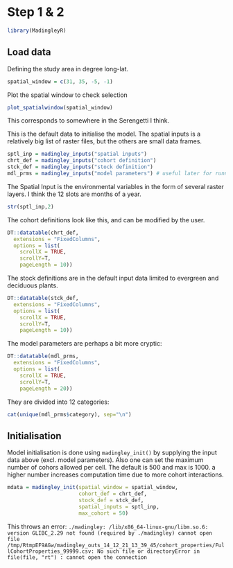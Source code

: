 # Step 1 & 2
```r
library(MadingleyR)
```



## Load data

Defining the study area in degree long-lat.
```r
spatial_window = c(31, 35, -5, -1)
```

Plot the spatial window to check selection
```r
plot_spatialwindow(spatial_window)
```
This corresponds to somewhere in the Serengetti I think.

This is the  default data to initialise the model. The spatial inputs is a relatively big list of raster files, but the others are small data frames. 
```r
sptl_inp = madingley_inputs("spatial inputs")
chrt_def = madingley_inputs("cohort definition")
stck_def = madingley_inputs("stock definition")
mdl_prms = madingley_inputs("model parameters") # useful later for running the model
```


The Spatial Input is the environmental variables in the form of several raster layers. I think the 12 slots are months of a year.
```r
str(sptl_inp,2)
```

The cohort definitions look like this, and can be modified by the user. 
```r
DT::datatable(chrt_def,
  extensions = "FixedColumns",
  options = list(
    scrollX = TRUE,
    scrollY=T,
    pageLength = 10))
```
The stock definitions are in the default input data limited to evergreen and deciduous plants. 
```r
DT::datatable(stck_def,
  extensions = "FixedColumns",
  options = list(
    scrollX = TRUE,
    scrollY=T,
    pageLength = 10))
```
The model parameters are perhaps a bit more cryptic:
```r
DT::datatable(mdl_prms,
  extensions = "FixedColumns",
  options = list(
    scrollX = TRUE,
    scrollY=T,
    pageLength = 20))
```
They are divided into 12 categories:
```r
cat(unique(mdl_prms$category), sep="\n")
```


## Initialisation

Model initialisation is done using ```madingley_init()``` by supplying the input data above (excl. model parameters). Also one can set the maximum number of cohors allowed per cell. The default is 500 and max is 1000. a higher number increases computation time due to more cohort interactions. 

```r
mdata = madingley_init(spatial_window = spatial_window,
                       cohort_def = chrt_def,
                       stock_def = stck_def,
                       spatial_inputs = sptl_inp,
                       max_cohort = 50)
```
This throws an error:
```./madingley: /lib/x86_64-linux-gnu/libm.so.6: version GLIBC_2.29 not found (required by ./madingley)
cannot open file /tmp/RtmpEF9AGw/madingley_outs_14_12_21_13_39_45/cohort_properties/FullCohortProperties_99999.csv: No such file or directoryError in file(file, "rt") : cannot open the connection```



